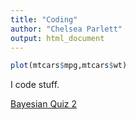 ```yaml
---
title: "Coding"
author: "Chelsea Parlett"
output: html_document
---
```


```r
plot(mtcars$mpg,mtcars$wt)
```
I code stuff.

[Bayesian Quiz 2](hidden/Quiz2.html)
